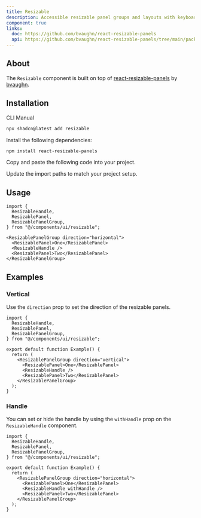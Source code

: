 ```yaml
---
title: Resizable
description: Accessible resizable panel groups and layouts with keyboard support.
component: true
links:
  doc: https://github.com/bvaughn/react-resizable-panels
  api: https://github.com/bvaughn/react-resizable-panels/tree/main/packages/react-resizable-panels
---
```


<ComponentPreview
  name="resizable-demo"
  description="A group of resizable horizontal and vertical panels."
/>

## About

The `Resizable` component is built on top of [react-resizable-panels](https://github.com/bvaughn/react-resizable-panels) by [bvaughn](https://github.com/bvaughn).

## Installation

<CodeTabs>

<TabsList>
  <TabsTrigger value="cli">CLI</TabsTrigger>
  <TabsTrigger value="manual">Manual</TabsTrigger>
</TabsList>
<TabsContent value="cli">

```bash
npx shadcn@latest add resizable
```

</TabsContent>

<TabsContent value="manual">

<Steps>

<Step>Install the following dependencies:</Step>

```bash
npm install react-resizable-panels
```

<Step>Copy and paste the following code into your project.</Step>

<ComponentSource name="resizable" />

<Step>Update the import paths to match your project setup.</Step>

</Steps>

</TabsContent>

</CodeTabs>

## Usage

```tsx
import {
  ResizableHandle,
  ResizablePanel,
  ResizablePanelGroup,
} from "@/components/ui/resizable";
```

```tsx
<ResizablePanelGroup direction="horizontal">
  <ResizablePanel>One</ResizablePanel>
  <ResizableHandle />
  <ResizablePanel>Two</ResizablePanel>
</ResizablePanelGroup>
```

## Examples

### Vertical

Use the `direction` prop to set the direction of the resizable panels.

<ComponentPreview
  name="resizable-vertical"
  description="A group of resizable vertical panels."
/>

```tsx showLineNumbers {9}
import {
  ResizableHandle,
  ResizablePanel,
  ResizablePanelGroup,
} from "@/components/ui/resizable";

export default function Example() {
  return (
    <ResizablePanelGroup direction="vertical">
      <ResizablePanel>One</ResizablePanel>
      <ResizableHandle />
      <ResizablePanel>Two</ResizablePanel>
    </ResizablePanelGroup>
  );
}
```

### Handle

You can set or hide the handle by using the `withHandle` prop on the `ResizableHandle` component.

<ComponentPreview
  name="resizable-handle"
  description="A group of resizable panels with a handle."
/>

```tsx showLineNumbers {11}
import {
  ResizableHandle,
  ResizablePanel,
  ResizablePanelGroup,
} from "@/components/ui/resizable";

export default function Example() {
  return (
    <ResizablePanelGroup direction="horizontal">
      <ResizablePanel>One</ResizablePanel>
      <ResizableHandle withHandle />
      <ResizablePanel>Two</ResizablePanel>
    </ResizablePanelGroup>
  );
}
```
